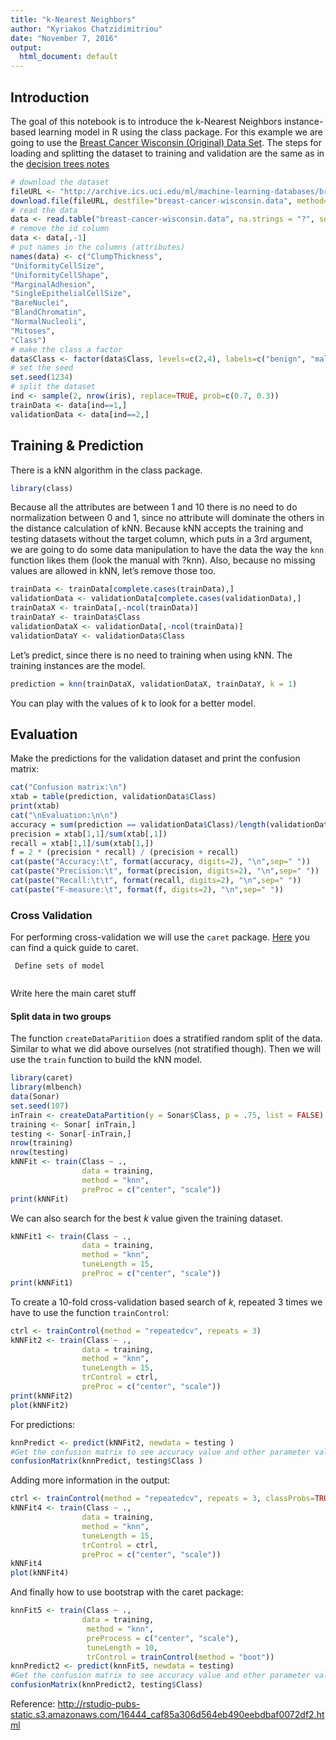 ```yaml
---
title: "k-Nearest Neighbors"
author: "Kyriakos Chatzidimitriou"
date: "November 7, 2016"
output:
  html_document: default
---
```


## Introduction

The goal of this notebook is to introduce the k-Nearest Neighbors instance-based learning model in R using
the class package. For this example we are going to use the [Breast Cancer Wisconsin (Original) Data Set](http://archive.ics.uci.edu/ml/datasets/Breast+Cancer+Wisconsin+%28Original%29). The steps for loading and splitting the dataset to training and validation are the same as in the [decision trees notes](dt.html)

```r
# download the dataset
fileURL <- "http://archive.ics.uci.edu/ml/machine-learning-databases/breast-cancer-wisconsin/breast-cancer-wisconsin.data"
download.file(fileURL, destfile="breast-cancer-wisconsin.data", method="curl")
# read the data
data <- read.table("breast-cancer-wisconsin.data", na.strings = "?", sep=",")
# remove the id column
data <- data[,-1]
# put names in the columns (attributes)
names(data) <- c("ClumpThickness",
"UniformityCellSize",
"UniformityCellShape",
"MarginalAdhesion",
"SingleEpithelialCellSize",
"BareNuclei",
"BlandChromatin",
"NormalNucleoli",
"Mitoses",
"Class")
# make the class a factor
data$Class <- factor(data$Class, levels=c(2,4), labels=c("benign", "malignant"))
# set the seed
set.seed(1234)
# split the dataset
ind <- sample(2, nrow(iris), replace=TRUE, prob=c(0.7, 0.3))
trainData <- data[ind==1,]
validationData <- data[ind==2,]
```

## Training & Prediction

There is a kNN algorithm in the class package.

```r
library(class)
```

Because all the attributes are between 1 and 10 there is no need to do normalization between 0 and 1, since no attribute will dominate the others in the distance calculation of kNN. Because kNN accepts the training and testing datasets without the target column, which puts in a 3rd argument, we are going to do some data manipulation to have the data the way the `knn` function likes them (look the manual with ?knn). Also, because no missing values are allowed in kNN, let’s remove those too.

```r
trainData <- trainData[complete.cases(trainData),]
validationData <- validationData[complete.cases(validationData),]
trainDataX <- trainData[,-ncol(trainData)]
trainDataY <- trainData$Class
validationDataX <- validationData[,-ncol(trainData)]
validationDataY <- validationData$Class
```

Let’s predict, since there is no need to training when using kNN. The training instances are the model.

```r
prediction = knn(trainDataX, validationDataX, trainDataY, k = 1)
```

You can play with the values of k to look for a better model.

## Evaluation

Make the predictions for the validation dataset and print the confusion matrix:

```r
cat("Confusion matrix:\n")
xtab = table(prediction, validationData$Class)
print(xtab)
cat("\nEvaluation:\n\n")
accuracy = sum(prediction == validationData$Class)/length(validationData$Class)
precision = xtab[1,1]/sum(xtab[,1])
recall = xtab[1,1]/sum(xtab[1,])
f = 2 * (precision * recall) / (precision + recall)
cat(paste("Accuracy:\t", format(accuracy, digits=2), "\n",sep=" "))
cat(paste("Precision:\t", format(precision, digits=2), "\n",sep=" "))
cat(paste("Recall:\t\t", format(recall, digits=2), "\n",sep=" "))
cat(paste("F-measure:\t", format(f, digits=2), "\n",sep=" "))
```

### Cross Validation

For performing cross-validation we will use the `caret` package. [Here](https://cran.r-project.org/web/packages/caret/vignettes/caret.pdf) you can find a quick guide to caret.



     Define sets of model
     
Write here the main caret stuff

#### Split data in two groups

The function `createDataParitiion` does a stratified random split of the data. Similar to what we did above ourselves (not stratified though). Then we will use the `train` function to build the kNN model.

```r
library(caret)
library(mlbench)
data(Sonar)
set.seed(107)
inTrain <- createDataPartition(y = Sonar$Class, p = .75, list = FALSE)
training <- Sonar[ inTrain,]
testing <- Sonar[-inTrain,]
nrow(training)
nrow(testing)
kNNFit <- train(Class ~ ., 
                data = training,
                method = "knn",
                preProc = c("center", "scale"))
print(kNNFit)
```

We can also search for the best _k_ value given the training dataset.

```r
kNNFit1 <- train(Class ~ ., 
                data = training,
                method = "knn",
                tuneLength = 15,
                preProc = c("center", "scale"))
print(kNNFit1)
```

To create a 10-fold cross-validation based search of _k_, repeated 3 times we have to use the function `trainControl`:

```r
ctrl <- trainControl(method = "repeatedcv", repeats = 3)
kNNFit2 <- train(Class ~ ., 
                data = training,
                method = "knn",
                tuneLength = 15,
                trControl = ctrl,
                preProc = c("center", "scale"))
print(kNNFit2)
plot(kNNFit2)
```

For predictions:

```r
knnPredict <- predict(kNNFit2, newdata = testing )
#Get the confusion matrix to see accuracy value and other parameter values
confusionMatrix(knnPredict, testing$Class )
```

Adding more information in the output:

```r
ctrl <- trainControl(method = "repeatedcv", repeats = 3, classProbs=TRUE, summaryFunction = twoClassSummary)
kNNFit4 <- train(Class ~ ., 
                data = training,
                method = "knn",
                tuneLength = 15,
                trControl = ctrl,
                preProc = c("center", "scale"))
kNNFit4
plot(kNNFit4)
```

And finally how to use bootstrap with the caret package:

```r
knnFit5 <- train(Class ~ ., 
                data = training,
                 method = "knn",
                 preProcess = c("center", "scale"),
                 tuneLength = 10, 
                 trControl = trainControl(method = "boot"))
knnPredict2 <- predict(knnFit5, newdata = testing)
#Get the confusion matrix to see accuracy value and other parameter values
confusionMatrix(knnPredict2, testing$Class)
```

Reference: [http://rstudio-pubs-static.s3.amazonaws.com/16444_caf85a306d564eb490eebdbaf0072df2.html](http://rstudio-pubs-static.s3.amazonaws.com/16444_caf85a306d564eb490eebdbaf0072df2.html)
